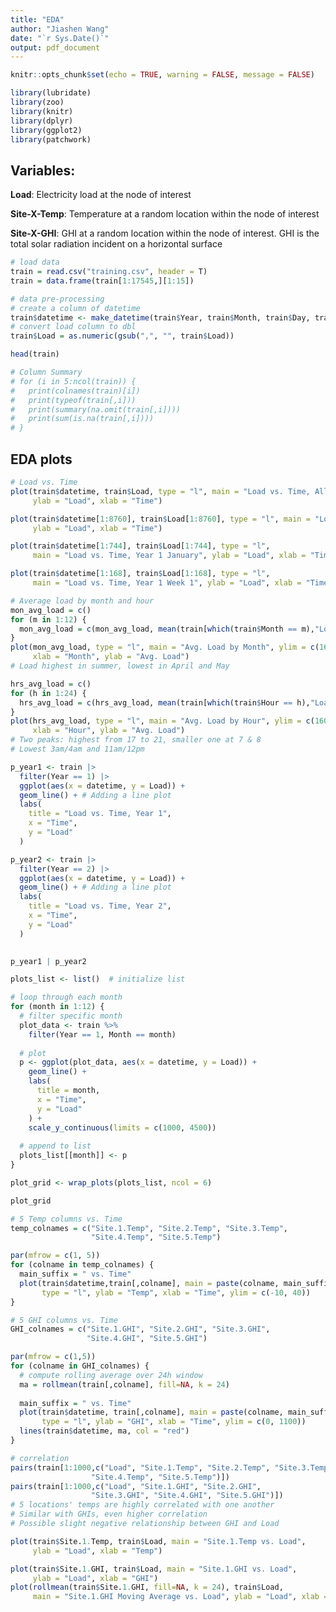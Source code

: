 ```yaml
---
title: "EDA"
author: "Jiashen Wang"
date: "`r Sys.Date()`"
output: pdf_document
---
```


```r
knitr::opts_chunk$set(echo = TRUE, warning = FALSE, message = FALSE)
```

```r
library(lubridate)
library(zoo)
library(knitr)
library(dplyr)
library(ggplot2)
library(patchwork)
```

## Variables:
**Load**: Electricity load at the node of interest

**Site-X-Temp**: Temperature at a random location within the node of interest

**Site-X-GHI**: GHI at a random location within the node of interest. GHI is the total solar radiation incident on a horizontal surface

```r
# load data
train = read.csv("training.csv", header = T)
train = data.frame(train[1:17545,][1:15])
```

```r
# data pre-processing
# create a column of datetime
train$datetime <- make_datetime(train$Year, train$Month, train$Day, train$Hour)
# convert load column to dbl
train$Load = as.numeric(gsub(",", "", train$Load))
```

```r
head(train)
```

```r
# Column Summary
# for (i in 5:ncol(train)) {
#   print(colnames(train)[i])
#   print(typeof(train[,i]))
#   print(summary(na.omit(train[,i])))
#   print(sum(is.na(train[,i])))
# }
```

## EDA plots

```r
# Load vs. Time
plot(train$datetime, train$Load, type = "l", main = "Load vs. Time, All Data", 
     ylab = "Load", xlab = "Time")

plot(train$datetime[1:8760], train$Load[1:8760], type = "l", main = "Load vs. Time, Year 1", 
     ylab = "Load", xlab = "Time")

plot(train$datetime[1:744], train$Load[1:744], type = "l", 
     main = "Load vs. Time, Year 1 January", ylab = "Load", xlab = "Time")

plot(train$datetime[1:168], train$Load[1:168], type = "l", 
     main = "Load vs. Time, Year 1 Week 1", ylab = "Load", xlab = "Time")
```

```r
# Average load by month and hour
mon_avg_load = c()
for (m in 1:12) {
  mon_avg_load = c(mon_avg_load, mean(train[which(train$Month == m),"Load"]))
}
plot(mon_avg_load, type = "l", main = "Avg. Load by Month", ylim = c(1600,2800),
     xlab = "Month", ylab = "Avg. Load")
# Load highest in summer, lowest in April and May

hrs_avg_load = c()
for (h in 1:24) {
  hrs_avg_load = c(hrs_avg_load, mean(train[which(train$Hour == h),"Load"]))
}
plot(hrs_avg_load, type = "l", main = "Avg. Load by Hour", ylim = c(1600,2800),
     xlab = "Hour", ylab = "Avg. Load")
# Two peaks: highest from 17 to 21, smaller one at 7 & 8
# Lowest 3am/4am and 11am/12pm
```

```r
p_year1 <- train |>
  filter(Year == 1) |>
  ggplot(aes(x = datetime, y = Load)) +
  geom_line() + # Adding a line plot
  labs(
    title = "Load vs. Time, Year 1",
    x = "Time",
    y = "Load"
  )

p_year2 <- train |>
  filter(Year == 2) |>
  ggplot(aes(x = datetime, y = Load)) +
  geom_line() + # Adding a line plot
  labs(
    title = "Load vs. Time, Year 2",
    x = "Time",
    y = "Load"
  )
  

p_year1 | p_year2
```

```r
plots_list <- list()  # initialize list

# loop through each month
for (month in 1:12) {
  # filter specific month
  plot_data <- train %>%
    filter(Year == 1, Month == month)
  
  # plot
  p <- ggplot(plot_data, aes(x = datetime, y = Load)) +
    geom_line() +
    labs(
      title = month,
      x = "Time",
      y = "Load"
    ) +
    scale_y_continuous(limits = c(1000, 4500))
  
  # append to list
  plots_list[[month]] <- p
}

plot_grid <- wrap_plots(plots_list, ncol = 6)

plot_grid
```
\newpage

```r
# 5 Temp columns vs. Time
temp_colnames = c("Site.1.Temp", "Site.2.Temp", "Site.3.Temp", 
                  "Site.4.Temp", "Site.5.Temp")

par(mfrow = c(1, 5))
for (colname in temp_colnames) {
  main_suffix = " vs. Time"
  plot(train$datetime,train[,colname], main = paste(colname, main_suffix), 
       type = "l", ylab = "Temp", xlab = "Time", ylim = c(-10, 40))
}
```
\newpage

```r
# 5 GHI columns vs. Time
GHI_colnames = c("Site.1.GHI", "Site.2.GHI", "Site.3.GHI", 
                 "Site.4.GHI", "Site.5.GHI")

par(mfrow = c(1,5))
for (colname in GHI_colnames) {
  # compute rolling average over 24h window
  ma = rollmean(train[,colname], fill=NA, k = 24)
  
  main_suffix = " vs. Time"
  plot(train$datetime, train[,colname], main = paste(colname, main_suffix), 
       type = "l", ylab = "GHI", xlab = "Time", ylim = c(0, 1100))
  lines(train$datetime, ma, col = "red")
}
```
\newpage

```r
# correlation
pairs(train[1:1000,c("Load", "Site.1.Temp", "Site.2.Temp", "Site.3.Temp", 
                  "Site.4.Temp", "Site.5.Temp")])
pairs(train[1:1000,c("Load", "Site.1.GHI", "Site.2.GHI", 
                  "Site.3.GHI", "Site.4.GHI", "Site.5.GHI")])
# 5 locations' temps are highly correlated with one another
# Similar with GHIs, even higher correlation
# Possible slight negative relationship between GHI and Load

plot(train$Site.1.Temp, train$Load, main = "Site.1.Temp vs. Load", 
     ylab = "Load", xlab = "Temp")

plot(train$Site.1.GHI, train$Load, main = "Site.1.GHI vs. Load", 
     ylab = "Load", xlab = "GHI")
plot(rollmean(train$Site.1.GHI, fill=NA, k = 24), train$Load, 
     main = "Site.1.GHI Moving Average vs. Load", ylab = "Load", xlab = "GHI MA")
```

